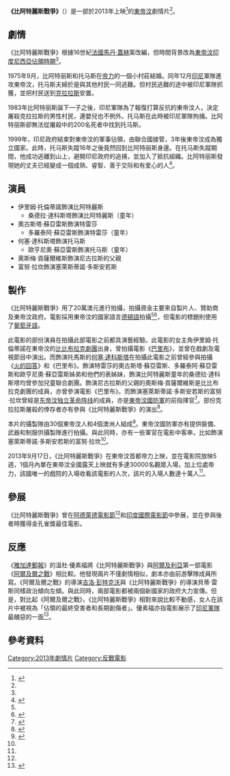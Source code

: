 {{Infobox film
| name           = 《比阿特麗斯戰爭》<br>{{lang|pt|''A Guerra da Beatriz''}}
| image          = A Guerra da Beatriz poster.jpg
| caption        = 
| director       = [[路易吉·阿克基斯托|路易吉·阿克基斯托]]<br>[[貝蒂·雷斯|貝蒂·雷斯]]
| producer       = 
| writer         = 伊里姆·托倫蒂諾
| starring       = 伊里姆·托倫蒂諾
| music          = 
| cinematography = 瓦列留·康龐
| editing        = 
| distributor    = 
| released       = {{Flagicon|Timor-Leste}}2013年9月17日
| runtime        = 98分鐘
| country        = {{Flag|Timor-Leste}}
| language       = [[德頓語|德頓語]]
| budget         = 200,000澳元<ref name="SMH">{{cite web |url=http://www.smh.com.au/entertainment/movies/fresh-start-for-east-timors-film-scene-20131002-2urxt.html |title=Fresh start for East Timor's film scene |accessdate=2013-10-03 |work=Sydney Morning Hearld |archive-date=2013-11-14 |archive-url=https://web.archive.org/web/20131114121658/http://www.smh.com.au/entertainment/movies/fresh-start-for-east-timors-film-scene-20131002-2urxt.html |dead-url=no }}</ref>
}}
'''《比阿特麗斯戰爭》'''（{{lang-pt|''A Guerra da Beatriz''}}）是一部於2013年上映<ref name="Cat">{{cite web|title=Beatriz's War|publisher=The Film Catalogue|url=http://thefilmcatalogue.com/catalog/FilmDetail.php?id=15728|accessdate=2016-07-05|archive-url=https://web.archive.org/web/20161029180442/http://thefilmcatalogue.com/catalog/FilmDetail.php?id=15728|archive-date=2016-10-29|dead-url=yes}}</ref>的[[東帝汶|東帝汶]]劇情片<ref name="SMH" />。
==劇情==
《比阿特麗斯戰爭》根據16世紀[[法國|法國]][[馬丹·蓋赫|馬丹·蓋赫]]案改編，但時間背景改為[[東帝汶印度尼西亞佔領時期|東帝汶印度尼西亞佔領時期]]<ref name="SMH" />。

1975年9月，比阿特丽斯和托马斯在[[帝力|帝力]]的一個小村莊結婚。同年12月[[印尼|印尼]]軍隊進攻東帝汶，托马斯夫婦於是與其他村民一同逃難。但村民逃難的途中被印尼軍隊抓獲，並把村民送到[[克拉拉斯|克拉拉斯]]安置。

1983年比阿特丽斯誕下一子之後，印尼軍隊為了報復打算反抗的東帝汶人，決定屠殺克拉拉斯的男性村民，連嬰兒也不例外。托马斯在此時被印尼軍隊拘捕。比阿特丽斯卻無法從屠殺中的200名死者中找到托马斯。

1999年，印尼政府結束對東帝汶的軍事佔領，由聯合國接管，3年後東帝汶成為獨立國家。此時，托马斯失蹤16年之後竟然回到比阿特丽斯身邊。在托马斯失蹤期間，他成功逃離到山上，避開印尼政府的追捕，並加入了抵抗組織。比阿特丽斯發現她的丈夫已經變成一個成熟、睿智、善于交际和有爱心的人<ref>{{cite web|url=http://www.aguerradabeatriz.com/story/|title=A Guerra da Beatriz: Story|accessdate=2013-10-06|archive-date=2013-10-04|archive-url=https://web.archive.org/web/20131004222912/http://www.aguerradabeatriz.com/story/|dead-url=no}}</ref>。

==演員==
* 伊里姆·托倫蒂諾飾演比阿特麗斯
** 桑德拉·達科斯塔飾演比阿特麗斯（童年）
* 奧古斯塔·蘇亞雷斯飾演特雷莎
** 多羅泰阿·蘇亞雷斯飾演特雷莎（童年）
* 何塞·達科斯塔飾演托马斯
** 歐亨尼奧·蘇亞雷斯飾演托马斯（童年）
* 奧斯梅·貢薩爾維斯飾演尼古拉斯的父親
* 富努·拉坎飾演塞萊斯蒂諾·多斯安若斯
==製作==
《比阿特麗斯戰爭》用了20萬澳元進行拍攝，拍攝資金主要來自製片人、贊助商及東帝汶政府。電影採用東帝汶的國家語言[[德頓語|德頓語]]拍攝<ref name="SMH" /><ref name="JP21">{{cite news|publisher=The Jakarta Post|url=http://www.thejakartapost.com/news/2014/12/21/beatriz-s-war-timor-leste-s-first-feature-film.html|title=‘Beatriz’s War’: Timor Leste’s first feature film|date=2014-12-21|accessdate=2014-12-22|archive-date=2014-12-22|archive-url=https://web.archive.org/web/20141222232738/http://www.thejakartapost.com/news/2014/12/21/beatriz-s-war-timor-leste-s-first-feature-film.html|dead-url=no}}</ref>，但電影的標題則使用了[[葡萄牙語|葡萄牙語]]。

此電影的部份演員在拍攝此部電影之前都具演藝經驗。此電影的女主角伊里姆·托倫蒂諾在東帝汶的[[比比布拉克劇團|比比布拉克劇團]]出身，曾拍攝電影《[[巴里布_(電影)|巴里布]]》，並曾在戲劇及電視節目中演出。而飾演托馬斯的[[何塞·達科斯塔|何塞·達科斯塔]]在拍攝此電影之前曾經參與拍攝《[[火的回答|火的回答]]》和《巴里布》。飾演特雷莎的奧古斯塔·蘇亞雷斯、多羅泰阿·蘇亞雷斯和歐亨尼奧·蘇亞雷斯姊弟和他們的表姊妹，飾演比阿特麗斯童年的桑德拉·達科斯塔均曾參加兒童聯合劇團。飾演尼古拉斯的父親的奧斯梅·貢薩爾維斯是比比布拉克劇團的成員，亦曾參演電影《巴里布》。而飾演塞萊斯蒂諾·多斯安若斯的富努·拉坎曾經是[[东帝汶独立革命阵线|东帝汶独立革命阵线]]的成員，亦是[[東帝汶國防軍|東帝汶國防軍]]的前指揮官<ref>{{cite web|url=http://www.aguerradabeatriz.com/cast/|title=A Guerra da Beatriz: The Cast|accessdate=2013-10-06|archive-date=2013-10-05|archive-url=https://web.archive.org/web/20131005170840/http://www.aguerradabeatriz.com/cast/|dead-url=no}}</ref>。部份克拉拉斯屠殺的倖存者亦有參與《比阿特麗斯戰爭》的演出<ref>{{cite web|date=2013-10-06 |title=The Adelaide Film Festival: ''Beatriz's War'' |url=http://tix.adelaidefilmfestival.org/session2_aff.asp?sn=Beatriz%27s+War |archive-url=https://web.archive.org/web/20131103234830/http://tix.adelaidefilmfestival.org/session2_aff.asp?sn=Beatriz%27s%20War |archive-date=2013-11-03 |deadurl=yes }}</ref>。

本片的攝製隊由30個東帝汶人和4個澳洲人組成<ref>{{cite web|url=http://www.aguerradabeatriz.com/team/|title=A Guerra da Beatriz: The Team|accessdate=2013-10-06|archive-date=2013-10-05|archive-url=https://web.archive.org/web/20131005182541/http://www.aguerradabeatriz.com/team/|dead-url=no}}</ref>。東帝汶國防軍亦有提供裝備、武器和制服供攝製隊進行拍攝。與此同時，亦有一些軍官在電影中客串，比如飾演塞萊斯蒂諾·多斯安若斯的富努·拉坎<ref name="JP21" />。

2013年9月17日，《比阿特麗斯戰爭》在東帝汶首都帝力上映，並在電影院放映5週，1個月內單在東帝汶全國露天上映就有多達30000名觀眾入場，加上位處帝力，該國唯一的戲院的入場收看該電影的人次，該片的入場人數達十萬人<ref name="JP21" />。
==參展==
《比阿特麗斯戰爭》曾在[[阿德萊德電影節|阿德萊德電影節]]<ref name="SMH" />和[[印度國際電影節|印度國際電影節]]中參展，並在參與後者時獲得金孔雀獎最佳電影。
==反應==
《[[雅加達郵報|雅加達郵報]]》的溫杜·優素福將《比阿特麗斯戰爭》與[[阿爾及利亞|阿爾及利亞]]第一部電影《[[阿爾及爾之戰|阿爾及爾之戰]]》相比較。他發現兩片不僅劇情相似，劇本亦由前游擊隊成員所寫。《阿爾及爾之戰》的導演[[吉洛·彭特克沃|吉洛·彭特克沃]]與《比阿特麗斯戰爭》的導演貝蒂·雷斯同樣政治傾向左傾。與此同時，兩部電影都被兩個新國家的政府大力宣傳。但是，對比起《阿爾及爾之戰》，《比阿特麗斯戰爭》相對來說比較不動感，女人在該片中被視為「佔領的最終受害者和長期創傷者」。優素福亦指電影展示了[[印度尼西亚军事|印尼軍隊]]最醜惡的一面<ref>{{cite news|publisher=The Jakarta Post|url=http://www.thejakartapost.com/news/2014/12/21/beatriz-s-war-and-us.html|title=Beatriz’s War and us|date=2014-12-21|accessdate=2014-12-22|archive-date=2014-12-21|archive-url=https://web.archive.org/web/20141221102626/http://www.thejakartapost.com/news/2014/12/21/beatriz-s-war-and-us.html|dead-url=no}}</ref>。

==參考資料==
{{reflist|2}}

{{DEFAULTSORT:A Guerra da Beatriz}}
[[Category:2013年劇情片|Category:2013年劇情片]]
[[Category:反戰電影|Category:反戰電影]]